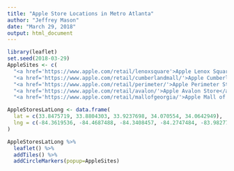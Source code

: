---
title: "Apple Store Locations in Metro Atlanta"
author: "Jeffrey Mason"
date: "March 29, 2018"
output: html_document
---

```{r, echo=FALSE}
library(leaflet)
set.seed(2018-03-29)
AppleSites <- c(
  "<a href='https://www.apple.com/retail/lenoxsquare'>Apple Lenox Square Store</a>",
  "<a href='https://www.apple.com/retail/cumberlandmall/'>Apple Cumberland Store</a>",
  "<a href='https://www.apple.com/retail/perimeter/'>Apple Perimeter Store</a>",
  "<a href='https://www.apple.com/retail/avalon/'>Apple Avalon Store</a>",
  "<a href='https://www.apple.com/retail/mallofgeorgia/'>Apple Mall of Georgia Store</a>")

AppleStoresLatLong <- data.frame(
  lat = c(33.8475719, 33.8804303, 33.9237698, 34.070554, 34.0642949),
  lng = c(-84.3619536, -84.4687488, -84.3408457, -84.2747484, -83.982776)
)

AppleStoresLatLong %>%
  leaflet() %>%
  addTiles() %>%
  addCircleMarkers(popup=AppleSites)
```
